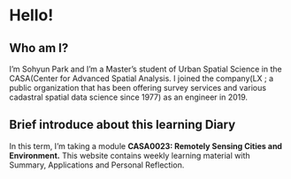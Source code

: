 # Hello! {.unnumbered}

## Who am I?

I'm Sohyun Park and I'm a Master's student of Urban Spatial Science in the CASA(Center for Advanced Spatial Analysis. I joined the company(LX ; a public organization that has been offering survey services and various cadastral spatial data science since 1977) as an engineer in 2019.

## Brief introduce about this learning Diary

In this term, I'm taking a module **CASA0023: Remotely Sensing Cities and Environment.** This website contains weekly learning material with Summary, Applications and Personal Reflection.
